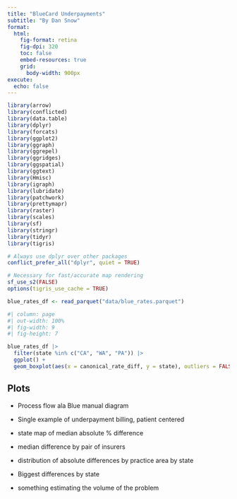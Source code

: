 ```yaml
---
title: "BlueCard Underpayments"
subtitle: "By Dan Snow"
format:
  html:
    fig-format: retina
    fig-dpi: 320
    toc: false
    embed-resources: true
    grid:
      body-width: 900px
execute:
  echo: false
---
```


```r
library(arrow)
library(conflicted)
library(data.table)
library(dplyr)
library(forcats)
library(ggplot2)
library(ggraph)
library(ggrepel)
library(ggridges)
library(ggspatial)
library(ggtext)
library(Hmisc)
library(igraph)
library(lubridate)
library(patchwork)
library(prettymapr)
library(raster)
library(scales)
library(sf)
library(stringr)
library(tidyr)
library(tigris)

# Always use dplyr over other packages
conflict_prefer_all("dplyr", quiet = TRUE)

# Necessary for fast/accurate map rendering
sf_use_s2(FALSE)
options(tigris_use_cache = TRUE)
```

```r
blue_rates_df <- read_parquet("data/blue_rates.parquet")
```

```r
#| column: page
#| out-width: 100%
#| fig-width: 9
#| fig-height: 7

blue_rates_df |>
  filter(state %in% c("CA", "WA", "PA")) |>
  ggplot() +
  geom_boxplot(aes(x = canonical_rate_diff, y = state), outliers = FALSE)
```

## Plots

- Process flow ala Blue manual diagram
- Single example of underpayment billing, patient centered


- state map of median absolute % difference
- median difference by pair of insurers
- distribution of absolute differences by practice area by state
- Biggest differences by state

- something estimating the volume of the problem
